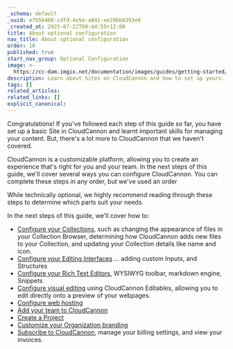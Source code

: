 ```yaml
---
_schema: default
_uuid: e7b5b408-cdfd-4e5e-a841-ee20bb6393e0
_created_at: 2025-07-22T09:44:55+12:00
title: About optional configuration
nav_title: About optional configuration
order: 10
published: true
start_nav_group: Optional Configuration
image: >-
  https://cc-dam.imgix.net/documentation/images/guides/getting-started/guide-thumbnails/CloudCannon-Getting-Started-Thumbnail-Universal.png
description: Learn about Sites on CloudCannon and how to set up yours.
tags: []
related_articles:
related_links: []
explicit_canonical:
---
```

Congratulations! If you've followed each step of this guide so far, you have set up a basic Site in CloudCannon and learnt important skills for managing your content. But, there's a lot more to CloudCannon that we haven't covered.

CloudCannon is a customizable platform, allowing you to create an experience that's right for you and your team. In the next steps of this guide, we'll cover several ways you can configure CloudCannon. You can complete these steps in any order, but we've used an order

While technically optional, we highly recommend reading through these steps to determine which parts suit your needs.

In the next steps of this guide, we'll cover how to:

* [Configure your Collections](/documentation/guides/getting-started/configure-your-collections/), such as changing the appearance of files in your Collection Browser, determining how CloudCannon adds new files to your Collection, and updating your Collection details like name and icon.
* [Configure your Editing Interfaces](/documentation/guides/getting-started/configure-your-editing-interfaces/) ... adding custom Inputs, and Structures
* [Configure your Rich Text Editors](/documentation/guides/getting-started/configure-your-rich-text-editors/), WYSIWYG toolbar, markdown engine, Snippets
* [Configure visual editing](/documentation/guides/getting-started/configure-visual-editing/) using CloudCannon Editables, allowing you to edit directly onto a preview of your webpages.
* [Configure web hosting](/documentation/guides/getting-started/configure-web-hosting/)
* [Add your team to CloudCannon](/documentation/guides/getting-started/add-your-team-to-cloudcannon/)
* [Create a Project](/documentation/guides/getting-started/create-a-project/)
* [Customize your Organization branding](/documentation/guides/getting-started/customize-your-organization-branding/)
* [Subscribe to CloudCannon](/documentation/guides/getting-started/subscribe-to-cloudcannon/), manage your billing settings, and view your invoices.

&nbsp;
